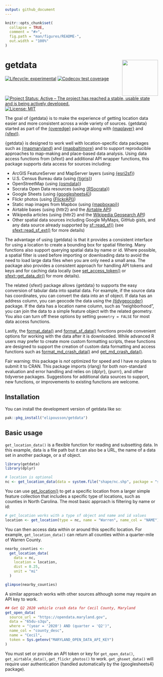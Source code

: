 ```yaml
---
output: github_document
---
```


<!-- README.md is generated from README.Rmd. Please edit that file -->

```r
knitr::opts_chunk$set(
  collapse = TRUE,
  comment = "#>",
  fig.path = "man/figures/README-",
  out.width = "100%"
)
```

# getdata <a href="https://elipousson.github.io/getdata/"><img src="man/figures/logo.png" align="right" height="118" /></a>

<!-- badges: start -->
[![Lifecycle: experimental](https://img.shields.io/badge/lifecycle-experimental-orange.svg)](https://lifecycle.r-lib.org/articles/stages.html#experimental)
[![Codecov test coverage](https://codecov.io/gh/elipousson/getdata/branch/main/graph/badge.svg)](https://app.codecov.io/gh/elipousson/getdata?branch=main)
[![Project Status: Active – The project has reached a stable, usable state and is being actively developed.](https://www.repostatus.org/badges/latest/active.svg)](https://www.repostatus.org/#active)
[![License: MIT](https://img.shields.io/badge/License-MIT-yellow.svg)](https://opensource.org/licenses/MIT)
<!-- badges: end -->

The goal of {getdata} is to make the experience of getting location data easier and more consistent across a wide variety of sources. {getdata} started as part of the [{overedge}](https://elipousson.github.io/overedge/) package along with [{maplayer}](https://elipousson.github.io/maplayer/) and [{sfext}](https://elipousson.github.io/sfext/).

{getdata} is designed to work well with location-specific data packages such as [{mapmaryland}](https://elipousson.github.io/mapmaryland/) and [{mapbaltimore}](https://elipousson.github.io/mapbaltimore/) and to support reproducible approaches to map-making and place-based data analysis. Using data access functions from {sfext} and additional API wrapper functions, this package supports data access for sources including:

-   ArcGIS FeatureServer and MapServer layers (using [{esri2sf}](https://github.com/yonghah/esri2sf))
-   U.S. Census Bureau data (using [{tigris}](https://github.com/walkerke/tigris))
-   OpenStreetMap (using [{osmdata}](https://docs.ropensci.org/osmdata/))
-   Socrata Open Data resources (using [{RSocrata](https://github.com/Chicago/RSocrata)})
-   Google Sheets (using [{googlesheets4}](https://googlesheets4.tidyverse.org/))
-   Flickr photos (using [{FlickrAPI}](https://koki25ando.github.io/FlickrAPI/))
-   Static map images from Mapbox (using [{mapboxapi}](https://walker-data.com/mapboxapi/))
-   Airtable bases (using {httr2} and the [Airtable API](https://airtable.com/api))
-   Wikipedia articles (using {httr2} and the [Wikipedia Geosearch API](https://www.mediawiki.org/wiki/Extension:GeoData))
-   Other spatial data sources including Google MyMaps, GitHub gists, and any data source already supported by [sf::read_sf()](https://r-spatial.github.io/sf/reference/st_read.html) (see [sfext::read_sf_ext()](https://elipousson.github.io/sfext/reference/read_sf_ext.html) for more details)

The advantage of using {getdata} is that it provides a consistent interface for using a location to create a bounding box for spatial filtering. Many functions also support querying spatial data by name or id. Where possible, a spatial filter is used before importing or downloading data to avoid the need to load large data files when you are only need a small area. The package also provides a consistent approach for handling API tokens and keys and for caching data locally (see [set_access_token()](https://elipousson.github.io/getdata/reference/set_access_token.html) or [sfext::get_data_dir()](https://elipousson.github.io/sfext/reference/get_data_dir.html) for more details).

The related {sfext} package allows {getdata} to supports the easy conversion of tabular data into spatial data. For example, if the source data has coordinates, you can convert the data into an sf object. If data has an address column, you can geocode the data using the [{tidygeocoder}](https://jessecambon.github.io/tidygeocoder/) package. If the data has a location name column, such as "neighborhood", you can join the data to a simple feature object with the related geometry. You also can turn off these options by setting `geometry = FALSE` for most data access functions.

Lastly, the [format_data()](https://elipousson.github.io/getdata/reference/format_data.html) and [format_sf_data()](https://elipousson.github.io/getdata/reference/format_sf_data.html) functions provide convenient options for working with the data after it is downloaded. While advanced R users may prefer to create more custom formatting scripts, these functions are designed to support the creation of custom data formatting and access functions such as [format_md_crash_data()](https://elipousson.github.io/mapmaryland/reference/format_md_sf.html) and [get_md_crash_data()](https://elipousson.github.io/mapmaryland/reference/get_md_open_data.html).

Fair warning: this package is *not* optimized for speed and I have no plans to submit it to CRAN. This package imports {rlang} for both non-standard evaluation and error handling and relies on {dplyr}, {purrr}, and other tidyverse packages. Suggestions for additional data sources to support, new functions, or improvements to existing functions are welcome.

## Installation

You can install the development version of getdata like so:

``` r
pak::pkg_install("elipousson/getdata")
```

## Basic usage

`get_location_data()` is a flexible function for reading and subsetting data. In this example, data is a file path but it can also be a URL, the name of a data set in another package, or a sf object.

```r
library(getdata)
library(dplyr)

# location is optional
nc <- get_location_data(data = system.file("shape/nc.shp", package = "sf"))
```

You can use [get_location()](https://elipousson.github.io/getdata/reference/) to get a specific location from a larger simple feature collection that includes a specific type of locations, such as counties in North Carolina. The most basic approach is filtering by name or id:

```r
# get_location works with a type sf object and name and id values
location <- get_location(type = nc, name = "Warren", name_col = "NAME")
```

You can then access data within or around this specific location. For example, `get_location_data()` can return all counties within a quarter-mile of Warren County.

```r
nearby_counties <-
  get_location_data(
    data = nc,
    location = location,
    dist = 0.25,
    unit = "mi"
  )

glimpse(nearby_counties)
```

A similar approach works with other sources although some may require an API key to work.

```r
## Get Q2 2020 vehicle crash data for Cecil County, Maryland
get_open_data(
  source_url = "https://opendata.maryland.gov",
  data = "65du-s3qu",
  where = "(year = '2020') AND (quarter = 'Q2')",
  name_col = "county_desc",
  name = "Cecil",
  token = Sys.getenv("MARYLAND_OPEN_DATA_API_KEY")
)
```

You must set or provide an API token or key for `get_open_data()`, `get_airtable_data()`, `get_flickr_photos()` to work. `get_ghseet_data()` will require user authentication (handled automatically by the {googlesheets4} package).
